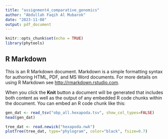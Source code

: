 ```yaml
---
title: "assignment4_comparative_genomics"
author: "Abdullah Faqih Al Mubarok"
date: "2023-11-08"
output: pdf_document
---
```


```r
knitr::opts_chunk$set(echo = TRUE)
library(phytools)
```

## R Markdown

This is an R Markdown document. Markdown is a simple formatting syntax for authoring HTML, PDF, and MS Word documents. For more details on using R Markdown see <http://rmarkdown.rstudio.com>.

When you click the **Knit** button a document will be generated that includes both content as well as the output of any embedded R code chunks within the document. You can embed an R code chunk like this:

```r
gen_dat <- read_tsv("obp_all.hexapoda.tsv", show_col_types=FALSE)
head(gen_dat)

tree_dat <- read.newick("hexapoda.nwk")
plotTree(tree_dat, type="phylogram", color="black", fsize=0.7)

```
